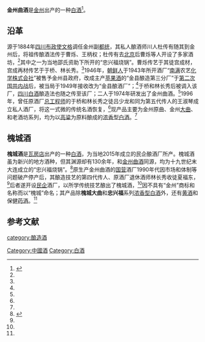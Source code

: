 {{中国非物质文化遗产 
| 级别 = 省
|名称 = 金州原曲白酒酿造技艺
|子项 =
|图片 = 
|申报地区或单位 = [[金普新区|金普新区]]
|序号 = 
|编号项目 = 
|登录时间 = 2020年
|备注 = 第八批市级非遗项目
|分类 = 传统技艺
|省区市 = 大连市
}}
'''金州曲酒'''是[[金州|金州]]出产的一种[[中国烧酒|白酒]]<ref name=l0>{{cite web|url=http://szb.dlxww.com/dlrb/html/2020-06/19/content_1563130.htm?div=-1 |title=金州原曲：掬一杯历史醇香“最”今朝|language=Zh-hans|accessdate=2020年6月19日}}</ref>。

==沿革==
源于1884年[[四川布政使|四川布政使]][[文格|文格]]调任金州副[[都统|都统]]，其私人酿酒师川人杜传有随其到金州后，将祖传酿酒法传于曹烁、王柄权；杜传有去[[北京|北京]]后曹烁等人开设了多家酒坊，<ref name=l0/>其中之一为当地邵氏资助下所开的“忠兴福烧锅”。曹烁传艺于其徒宫成材，宫成再材传艺于于桥、林长秀。<ref name=l0/>1946年，[[朝鲜人|朝鲜人]]于1943年所开酒厂“[[南满|南满]]农艺[[化学|化学]][[株式会社|株式会社]]”被售予金州县政府，改成主产[[苹果酒|苹果酒]]的“金县酿造第三分厂”于[[第二次国共内战|第二次国共内战]]后，被当局于1949年接收改为“金县酿酒厂”；<ref name=l0/>于桥和林长秀后被调入该厂，[[四川|四川]][[白酒|白酒]]酿造法也随之传至该厂；二人于1974年研发出了金州曲酒。<ref name=l0/>1996年，曾任原酒厂[[总工程师|总工程师]]的于桥和林长秀之徒吕少龙和同为第五代传人的王淑琴成立私人酒厂，将这一式微的传统名酒恢复，<ref name=l0/>现产品主要为金州原曲、金州[[大曲|大曲]]、和老酒坊系列，均为以[[高粱|高粱]]为原料酿成的[[浓香型白酒|浓香型白酒]]。<ref name=l0/>

==槐城酒==
'''槐城酒'''是[[瓦房店|瓦房店]]出产的一种[[中国烧酒|白酒]]，为当地2015年成立的民企酿酒厂所产。槐城酒虽为新兴的地方酒种，但其渊源却有130余年，和[[金州曲酒|金州曲酒]]同源，均为十九世纪末大连成立的“忠兴福烧锅”。<ref name=l2>{{cite web|url=http://www.dlxww.com/news/content/2020-06/13/content_2438465.htm |title=两个“80后”的酒传承|language=Zh-hans|accessdate=2020年6月13日}}</ref>原生产金州曲酒的[[国营|国营]]酒厂1990年代因市场和体制等问题破产停产后，其酿造技艺的第四代传人、原酒厂退休酒师林长秀收徒夏福东，<ref name=l2/>后者遂开设[[民企|民企]]酒厂，以所学传统技艺酿出了槐城酒，<ref name=l2/>因不具有“金州”商标和名称而以“槐城”命名；其产品除'''槐城大曲'''和'''忠兴福'''系列[[浓香型白酒|浓香型白酒]]外，还有[[黄酒|黄酒]]和保健[[药酒|药酒]]。<ref name=l2/>

==参考文献==
{{reflist}}
{{中華酒文化}}

[[category:酿造酒|category:酿造酒]]
[[Category:中國酒|Category:中國酒]]
[[Category:白酒|Category:白酒]]